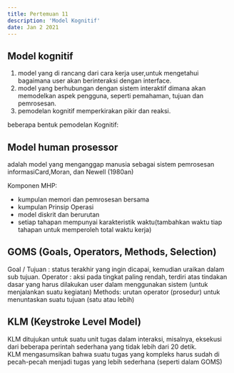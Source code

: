 ---
title: Pertemuan 11
description: 'Model Kognitif'
date: Jan 2 2021
---

## Model kognitif

1. model yang di rancang dari cara kerja user,untuk mengetahui bagaimana user akan berinteraksi dengan interface.
2. model yang berhubungan dengan sistem interaktif dimana akan memodelkan aspek pengguna, seperti pemahaman, tujuan dan pemrosesan.
3. pemodelan kognitif memperkirakan pikir dan reaksi.

beberapa bentuk pemodelan Kognitif:

## Model human prosessor

adalah model yang menganggap manusia sebagai sistem pemrosesan informasiCard,Moran, dan Newell (1980an)

Komponen MHP:

- kumpulan memori dan pemrosesan bersama
- kumpulan Prinsip Operasi
- model diskrit dan berurutan
- setiap tahapan mempunyai karakteristik waktu(tambahkan waktu tiap tahapan untuk memperoleh total waktu kerja)

## GOMS (Goals, Operators, Methods, Selection)

Goal / Tujuan : status terakhir yang ingin dicapai, kemudian uraikan dalam sub tujuan.
Operator : aksi pada tingkat paling rendah, terdiri atas tindakan dasar yang harus dilakukan user dalam menggunakan sistem (untuk menjalankan suatu kegiatan)
Methods: urutan operator (prosedur) untuk menuntaskan suatu tujuan (satu atau lebih)

## KLM (Keystroke Level Model)

KLM ditujukan untuk suatu unit tugas dalam interaksi, misalnya, eksekusi dari beberapa perintah sederhana yang tidak lebih dari 20 detik.  
KLM mengasumsikan bahwa suatu tugas yang kompleks harus sudah di pecah-pecah menjadi tugas yang lebih sederhana (seperti dalam GOMS)
